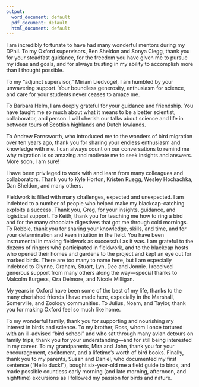 ```yaml
---
output:
  word_document: default
  pdf_document: default
  html_document: default
---
```



<!-- I am immensely grateful to my colleagues, mentors, friends, and family for their inspiration, guidance, and support during the .  -->

I am incredibly fortunate to have had many wonderful mentors during my DPhil. To my Oxford supervisors, Ben Sheldon and Sonya Clegg, thank you for your steadfast guidance, for the freedom you have given me to pursue my ideas and goals, and for always trusting in my ability to accomplish more than I thought possible.

To my "adjunct supervisor," Miriam Liedvogel, I am humbled by your unwavering support. Your boundless generosity, enthusiasm for science, and care for your students never ceases to amaze me.

To Barbara Helm, I am deeply grateful for your guidance and friendship. You have taught me so much about what it means to be a better scientist, collaborator, and person. I will cherish our talks about science and life in between tours of Scottish highlands and Dutch lowlands.

To Andrew Farnsworth, who introduced me to the wonders of bird migration over ten years ago, thank you for sharing your endless enthusiasm and knowledge with me. I can always count on our conversations to remind me why migration is so amazing and motivate me to seek insights and answers. More soon, I am sure!

I have been privileged to work with and learn from many colleagues and collaborators. Thank you to Kyle Horton, Kristen Ruegg, Wesley Hochachka, Dan Sheldon, and many others.

Fieldwork is filled with many challenges, expected and unexpected. I am indebted to a number of people who helped make my blackcap-catching exploits a success. Thank you, Greg, for your insights, guidance, and logistical support. To Keith, thank you for teaching me how to ring a bird and for the many chocolate digestives that got me through cold mornings. To Robbie, thank you for sharing your knowledge, skills, and time, and for your determination and keen intuition in the field. You have been instrumental in making fieldwork as successful as it was. I am grateful to the dozens of ringers who participated in fieldwork, and to the blackcap hosts who opened their homes and gardens to the project and kept an eye out for marked birds. There are too many to name here, but I am especially indebted to Glynne, Graham, Stuart, Lyn, Dee and Jonnie. I received generous support from many others along the way---special thanks to Malcolm Burgess, Kira Delmore, and Nicole Milligan.

My years in Oxford have been some of the best of my life, thanks to the many cherished friends I have made here, especially in the Marshall, Somerville, and Zoology communities.
To Julius, Noam, and Taylor, thank you for making Oxford feel so much like home. 

To my wonderful family, thank you for supporting and nourishing my interest in birds and science. To my brother, Ross, whom I once tortured with an ill-advised "bird school" and who sat through many avian detours on family trips, thank you for your understanding---and for still being interested in my career. To my grandparents, Mira and John, thank you for your encouragement, excitement, and a lifetime's worth of bird books. Finally, thank you to my parents, Susan and Daniel, who documented my first sentence ("Hello duck!"), bought six-year-old me a field guide to birds, and made possible countless early morning (and late morning, afternoon, and nighttime) excursions as I followed my passion for birds and nature. 
